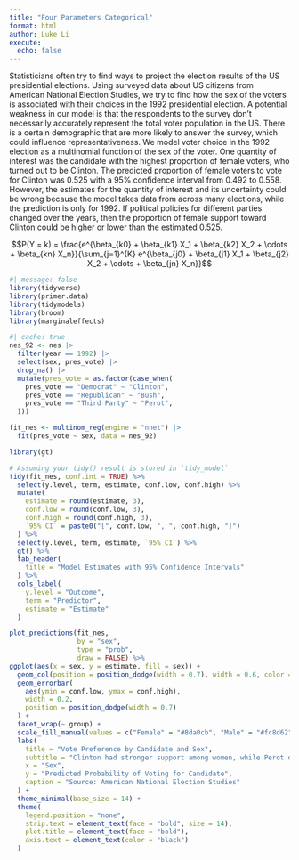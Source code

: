 ```yaml
---
title: "Four Parameters Categorical"
format: html
author: Luke Li
execute: 
  echo: false
---
```


Statisticians often try to find ways to project the election results of the US presidential elections. Using surveyed data about US citizens from American National Election Studies, we try to find how the sex of the voters is associated with their choices in the 1992 presidential election. A potential weakness in our model is that the respondents to the survey don't necessarily accurately represent the total voter population in the US. There is a certain demographic that are more likely to answer the survey, which could influence representativeness. We model voter choice in the 1992 election as a multinomial function of the sex of the voter. One quantity of interest was the candidate with the highest proportion of female voters, who turned out to be Clinton. The predicted proportion of female voters to vote for Clinton was 0.525 with a 95% confidence interval from 0.492 to 0.558. However, the estimates for the quantity of interest and its uncertainty could be wrong because the model takes data from across many elections, while the prediction is only for 1992. If political policies for different parties changed over the years, then the proportion of female support toward Clinton could be higher or lower than the estimated 0.525.

$$P(Y = k) = \frac{e^{\beta_{k0} + \beta_{k1} X_1 + \beta_{k2} X_2 + \cdots + \beta_{kn} X_n}}{\sum_{j=1}^{K} e^{\beta_{j0} + \beta_{j1} X_1 + \beta_{j2} X_2 + \cdots + \beta_{jn} X_n}}$$


```r
#| message: false
library(tidyverse)
library(primer.data)
library(tidymodels)
library(broom)
library(marginaleffects)
```

```r
#| cache: true
nes_92 <- nes |> 
  filter(year == 1992) |> 
  select(sex, pres_vote) |> 
  drop_na() |> 
  mutate(pres_vote = as.factor(case_when(
    pres_vote == "Democrat" ~ "Clinton",
    pres_vote == "Republican" ~ "Bush",
    pres_vote == "Third Party" ~ "Perot",
  ))) 

fit_nes <- multinom_reg(engine = "nnet") |>
  fit(pres_vote ~ sex, data = nes_92)
```

```r
library(gt)

# Assuming your tidy() result is stored in `tidy_model`
tidy(fit_nes, conf.int = TRUE) %>%
  select(y.level, term, estimate, conf.low, conf.high) %>%
  mutate(
    estimate = round(estimate, 3),
    conf.low = round(conf.low, 3),
    conf.high = round(conf.high, 3),
    `95% CI` = paste0("[", conf.low, ", ", conf.high, "]")
  ) %>%
  select(y.level, term, estimate, `95% CI`) %>%
  gt() %>%
  tab_header(
    title = "Model Estimates with 95% Confidence Intervals"
  ) %>%
  cols_label(
    y.level = "Outcome",
    term = "Predictor",
    estimate = "Estimate"
  )
```

```r
plot_predictions(fit_nes, 
                 by = "sex", 
                 type = "prob",
                 draw = FALSE) %>% 
ggplot(aes(x = sex, y = estimate, fill = sex)) +
  geom_col(position = position_dodge(width = 0.7), width = 0.6, color = "black") +
  geom_errorbar(
    aes(ymin = conf.low, ymax = conf.high),
    width = 0.2,
    position = position_dodge(width = 0.7)
  ) +
  facet_wrap(~ group) +
  scale_fill_manual(values = c("Female" = "#8da0cb", "Male" = "#fc8d62")) +
  labs(
    title = "Vote Preference by Candidate and Sex",
    subtitle = "Clinton had stronger support among women, while Perot drew more male support",
    x = "Sex",
    y = "Predicted Probability of Voting for Candidate",
    caption = "Source: American National Election Studies"
  ) +
  theme_minimal(base_size = 14) +
  theme(
    legend.position = "none",
    strip.text = element_text(face = "bold", size = 14),
    plot.title = element_text(face = "bold"),
    axis.text = element_text(color = "black")
  )
```
